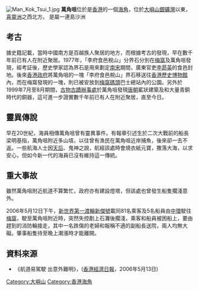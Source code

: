 [[File:Man_Kok_Tsui_1.jpg|thumb]]
'''萬角咀'''位於是[[香港|香港]]的一個[[海角|海角]]，位於[[大嶼山|大嶼山]][[銀礦灣|銀礦灣]]以東，[[喜靈洲|喜靈洲]]之西北方。
是屬一連島沙洲

==考古==
據史籍記載，當時中國南方是百越族人聚居的地方，而根據考古的發現，早在數千年前已有人在附近聚居。1977年，「李府食邑稅山」分界石分別在[[梅窩|梅窩]]及萬角咀發現，經考証後，歷史學家認為界石是用來劃定[[南宋|南宋]]期間，廣東官吏[[李昴英|李昴英]]的食邑封地。後來[[香港殖民地時期#香港政府|香港政府]]將萬角咀的一塊「李府食邑稅山」界石移送往[[香港歷史博物館|香港歷史博物館]]內，而在梅窩發現的一塊，則已被安放到[[梅窩碼頭|梅窩碼頭]]巴士總站內的公園。另外於1999年7月至8月期間，[[香港古物古蹟辦事處|古物古蹟辦事處]]於萬角咀發現[[唐朝|唐朝]]窰狀建築及和大量青銅時代的銅器，這可進一步證實數千年前已有人在附近聚居，直至今日。

==靈異傳說==
早在20世紀，海員相傳萬角咀曾有靈異事件。有報章引述生於二次大戰前的船長梁明基指，萬角咀附近多山墳，以往曾有漁民在萬角咀近岸捕魚，後來卻一去不返。一些航海人士因[[媽祖|天后]]、鬼神之說，航經該處時會燒衣紙元寶，撒落大海，以求安心，但如今新一代的海員已沒有維持這一傳統。

==重大事故==
雖然萬角咀附近航道不算繁忙，政府亦有建設燈塔，但該處也曾發生船隻擱淺意外。

2006年5月12日下午，[[新世界第一渡輪|新世界第一渡輪]][[新傑號|新傑號]]載同81名乘客及5名船員由[[中環|中環]]駛往[[梅窩|梅窩]]，駛至萬角咀附近時，突然失控剷上石灘後擱淺，乘客和船員被困船上，要由趕到的消防輪接走，其中一名跌傷的老婦和報稱不適的副船長送院，兩人均無大礙。肇事船隻待至晚上潮漲時才能離開。

==資料來源==
*《航道易駕駛 出意外難明》，([[香港經濟日報|香港經濟日報]]，2006年5月13日)

{{香港海角}}

[[Category:大嶼山|Category:大嶼山]]
[[Category:香港海角|Category:香港海角]]